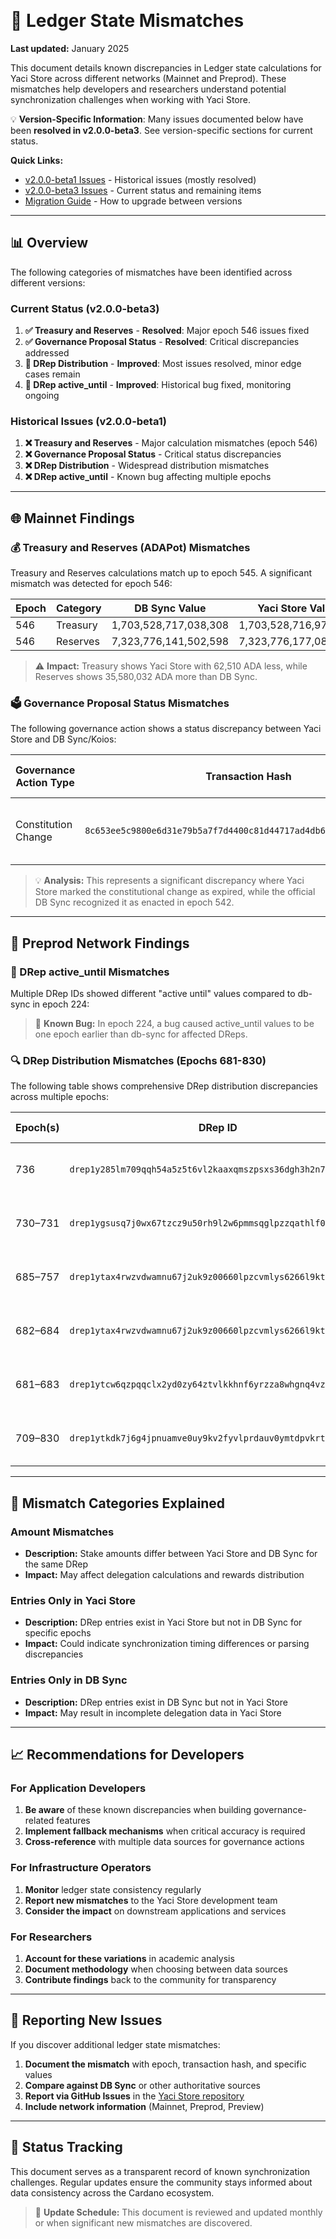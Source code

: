 &nbsp;

# 🧾 Ledger State Mismatches

**Last updated:** January 2025

This document details known discrepancies in Ledger state calculations for Yaci Store across different networks (Mainnet and Preprod). These mismatches help developers and researchers understand potential synchronization challenges when working with Yaci Store.

<div style={{
  background: 'linear-gradient(135deg, rgba(34, 197, 94, 0.1) 0%, rgba(16, 185, 129, 0.1) 100%)',
  padding: '1rem',
  borderRadius: '8px',
  border: '1px solid rgba(34, 197, 94, 0.2)',
  marginBottom: '1.5rem'
}}>

💡 **Version-Specific Information**: Many issues documented below have been **resolved in v2.0.0-beta3**. See version-specific sections for current status.

**Quick Links:**
- [v2.0.0-beta1 Issues](/knownIssues/ledgerStateMismatch/2-beta-1) - Historical issues (mostly resolved)
- [v2.0.0-beta3 Issues](/knownIssues/ledgerStateMismatch/2-beta-3) - Current status and remaining items
- [Migration Guide](/changelogs#migration-guide) - How to upgrade between versions

</div>

---

## 📊 Overview

The following categories of mismatches have been identified across different versions:

### Current Status (v2.0.0-beta3)
1. **✅ Treasury and Reserves** - **Resolved**: Major epoch 546 issues fixed
2. **✅ Governance Proposal Status** - **Resolved**: Critical discrepancies addressed  
3. **🔶 DRep Distribution** - **Improved**: Most issues resolved, minor edge cases remain
4. **🔶 DRep active_until** - **Improved**: Historical bug fixed, monitoring ongoing

### Historical Issues (v2.0.0-beta1)
1. **❌ Treasury and Reserves** - Major calculation mismatches (epoch 546)
2. **❌ Governance Proposal Status** - Critical status discrepancies
3. **❌ DRep Distribution** - Widespread distribution mismatches
4. **❌ DRep active_until** - Known bug affecting multiple epochs

---

## 🌐 Mainnet Findings

### 💰 Treasury and Reserves (ADAPot) Mismatches

Treasury and Reserves calculations match up to epoch 545. A significant mismatch was detected for epoch 546:

| Epoch | Category  | DB Sync Value            | Yaci Store Value          | Difference  |
|-------|-----------|---------------------------|---------------------------|-------------|
| 546   | Treasury  | 1,703,528,717,038,308     | 1,703,528,716,975,798     | 62,510      |
| 546   | Reserves  | 7,323,776,141,502,598     | 7,323,776,177,082,630     | 35,580,032  |

> ⚠️ **Impact:** Treasury shows Yaci Store with 62,510 ADA less, while Reserves shows 35,580,032 ADA more than DB Sync.

### 🗳️ Governance Proposal Status Mismatches

The following governance action shows a status discrepancy between Yaci Store and DB Sync/Koios:

| Governance Action Type | Transaction Hash | DB Sync/Koios Status | Yaci Store Status | Notes |
|------------------------|------------------|---------------------|-------------------|-------|
| Constitution Change    | `8c653ee5c9800e6d31e79b5a7f7d4400c81d44717ad4db633dc18d4c07e4a4fd` | Enacted (epoch 542) | Expired | Critical governance action status difference |

> 💡 **Analysis:** This represents a significant discrepancy where Yaci Store marked the constitutional change as expired, while the official DB Sync recognized it as enacted in epoch 542.

---

## 🧪 Preprod Network Findings

### 👤 DRep active_until Mismatches

Multiple DRep IDs showed different "active until" values compared to db-sync in epoch 224:

> 🐛 **Known Bug:** In epoch 224, a bug caused active_until values to be one epoch earlier than db-sync for affected DReps.

### 🔍 DRep Distribution Mismatches (Epochs 681-830)

The following table shows comprehensive DRep distribution discrepancies across multiple epochs:

| Epoch(s)   | DRep ID | DRep Hash | Mismatch Type |
|------------|---------|-----------|---------------|
| 736        | `drep1y285lm709qqh54a5z5t6vl2kaaxqmszpsxs36dgh3h2n7nqltj46y` | `8f4fefcf28017a57b41517a67d56ef4c0dc04181a11d35178dd53f4c` | Amount mismatch (vs DB Sync) |
| 730–731    | `drep1ygsusq7j0wx67tzcz9u50rh9l2w6pmmsqglpzzqathlf0rqm87es5` | `21c803d27b8daf2c581179478ee5fa9da0ef70023e11081d5dfe978c` | Amount mismatch (vs DB Sync) |
| 685–757    | `drep1ytax4rwzvdwamnu67j2uk9z00660lpzcvmlys6266l9kt5c262k7m` | `fa6a8dc2635dddcf9af495cb144f7eb4ff845866fe48695ad7cb65d3` | Amount mismatch (vs DB Sync) |
| 682–684    | `drep1ytax4rwzvdwamnu67j2uk9z00660lpzcvmlys6266l9kt5c262k7m` | `fa6a8dc2635dddcf9af495cb144f7eb4ff845866fe48695ad7cb65d3` | Only in Yaci Store (not in DB Sync) |
| 681–683    | `drep1ytcw6qzpqqclx2yd0zy64ztvlkkhnf6yrzza8whgnq4vz5gh89626` | `f0ed00410031f3288d7889aa896cfdad79a7441885d3bae8982ac151` | Only in Yaci Store (not in DB Sync) |
| 709–830    | `drep1ytkdk7j6g4jpnuamve0uy9kv2fyvlprdauv0ymtdpvkrt2gla0chu` | `ecdb7a5a456419f3bb665fc216cc5248cf846def18f26d6d0b2c35a9` | Amount mismatch (vs DB Sync) |

---

## 🔧 Mismatch Categories Explained

### Amount Mismatches
- **Description:** Stake amounts differ between Yaci Store and DB Sync for the same DRep
- **Impact:** May affect delegation calculations and rewards distribution

### Entries Only in Yaci Store
- **Description:** DRep entries exist in Yaci Store but not in DB Sync for specific epochs
- **Impact:** Could indicate synchronization timing differences or parsing discrepancies

### Entries Only in DB Sync
- **Description:** DRep entries exist in DB Sync but not in Yaci Store
- **Impact:** May result in incomplete delegation data in Yaci Store

---

## 📈 Recommendations for Developers

### For Application Developers
1. **Be aware** of these known discrepancies when building governance-related features
2. **Implement fallback mechanisms** when critical accuracy is required
3. **Cross-reference** with multiple data sources for governance actions

### For Infrastructure Operators
1. **Monitor** ledger state consistency regularly
2. **Report new mismatches** to the Yaci Store development team
3. **Consider the impact** on downstream applications and services

### For Researchers
1. **Account for these variations** in academic analysis
2. **Document methodology** when choosing between data sources
3. **Contribute findings** back to the community for transparency

---

## 🚨 Reporting New Issues

If you discover additional ledger state mismatches:

1. **Document the mismatch** with epoch, transaction hash, and specific values
2. **Compare against DB Sync** or other authoritative sources
3. **Report via GitHub Issues** in the [Yaci Store repository](https://github.com/bloxbean/yaci-store)
4. **Include network information** (Mainnet, Preprod, Preview)

---

## 🔄 Status Tracking

This document serves as a transparent record of known synchronization challenges. Regular updates ensure the community stays informed about data consistency across the Cardano ecosystem.

> 📅 **Update Schedule:** This document is reviewed and updated monthly or when significant new mismatches are discovered.